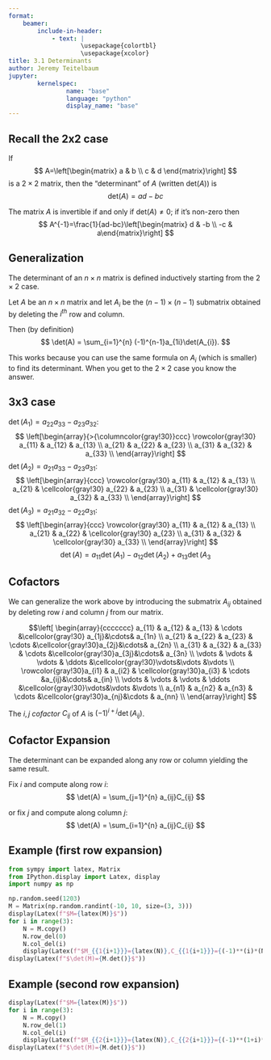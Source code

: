 ```yaml
---
format: 
    beamer:
        include-in-header:
            - text: |
                    \usepackage{colortbl}
                    \usepackage{xcolor}
title: 3.1 Determinants
author: Jeremy Teitelbaum
jupyter:
        kernelspec:
                name: "base"
                language: "python"
                display_name: "base"
---
```


## Recall the 2x2 case


If 
$$
A=\left[\begin{matrix} a & b \\ c & d \end{matrix}\right]
$$
is a $2\times 2$ matrix, then the "determinant" of $A$
(written $\mathrm{det}(A)$) is
$$
\mathrm{det}(A)=ad-bc 
$$

The matrix $A$ is invertible if and only if $\mathrm{det}(A)\not=0$; if it's non-zero then 
$$
A^{-1}=\frac{1}{ad-bc}\left[\begin{matrix} d & -b \\ -c & a\end{matrix}\right]
$$

## Generalization

The determinant of an $n\times n$ matrix is defined inductively starting from the $2\times 2$ case.

Let $A$ be an $n\times n$ matrix and let $A_{i}$ be the
$(n-1)\times (n-1)$ submatrix obtained by deleting the $i^{th}$ row and column.

Then (by definition)
$$
\det(A) = \sum_{i=1}^{n} (-1)^{n-1}a_{1i}\det(A_{i}).
$$

This works because you can use the same formula on $A_{i}$ (which is smaller) to find its determinant.  When you get to the $2\times 2$ case you know the answer. 

## 3x3 case

$\det(A_{1})=a_{22}a_{33}-a_{23}a_{32}$:
$$
\left[\begin{array}{>{\columncolor{gray!30}}ccc}
\rowcolor{gray!30} a_{11} & a_{12} & a_{13} \\
a_{21} & a_{22} & a_{23} \\
a_{31} & a_{32} & a_{33} \\
\end{array}\right]
$$
$\det(A_{2})=a_{21}a_{33}-a_{23}a_{31}$:
$$
\left[\begin{array}{ccc}
\rowcolor{gray!30} a_{11} & a_{12} & a_{13} \\
a_{21} & \cellcolor{gray!30} a_{22} & a_{23} \\
a_{31} & \cellcolor{gray!30} a_{32} & a_{33} \\
\end{array}\right]
$$
$\det(A_{3})=a_{21}a_{32}-a_{22}a_{31}$:
$$
\left[\begin{array}{ccc}
\rowcolor{gray!30} a_{11} & a_{12} & a_{13} \\
a_{21} & a_{22} & \cellcolor{gray!30} a_{23} \\
a_{31} & a_{32} & \cellcolor{gray!30} a_{33} \\
\end{array}\right]
$$
$$
\det(A)=a_{11}\det(A_{1})-a_{12}\det(A_{2})+a_{13}\det(A_{3}
$$

## Cofactors

We can generalize the work above by introducing the submatrix $A_{ij}$ obtained by deleting row $i$ and column $j$ from our matrix.

$$\left[
\begin{array}{ccccccc}
 a_{11} & a_{12} & a_{13} & \cdots &\cellcolor{gray!30} a_{1j}&\cdots& a_{1n} \\
 a_{21} & a_{22} & a_{23} & \cdots &\cellcolor{gray!30}a_{2j}&\cdots& a_{2n} \\
 a_{31} &  a_{32} & a_{33} & \cdots &\cellcolor{gray!30}a_{3j}&\cdots& a_{3n} \\
\vdots & \vdots & \vdots & \ddots &\cellcolor{gray!30}\vdots&\vdots &\vdots \\
 \rowcolor{gray!30}a_{i1} &  a_{i2} & \cellcolor{gray!30}a_{i3} & \cdots &a_{ij}&\cdots& a_{in} \\
\vdots & \vdots & \vdots & \ddots &\cellcolor{gray!30}\vdots&\vdots &\vdots \\
 a_{n1} &  a_{n2} & a_{n3} & \cdots &\cellcolor{gray!30}a_{nj}&\cdots & a_{nn} \\
\end{array}\right]
$$

The $i,j$ *cofactor* $C_{ij}$ of $A$ is $(-1)^{i+j}\det(A_{ij})$.

## Cofactor Expansion

The determinant can be expanded along any row or column yielding the same result.

Fix $i$ and compute along row $i$:
$$
\det(A) = \sum_{j=1}^{n} a_{ij}C_{ij} 
$$

or fix $j$ and compute along column $j$:
$$
\det(A) = \sum_{i=1}^{n} a_{ij}C_{ij}
$$

## Example (first row expansion)

```python
from sympy import latex, Matrix
from IPython.display import Latex, display
import numpy as np

np.random.seed(1203)
M = Matrix(np.random.randint(-10, 10, size=(3, 3)))
display(Latex(f"$M={latex(M)}$"))
for i in range(3):
    N = M.copy()
    N.row_del(0)
    N.col_del(i)
    display(Latex(f"$M_{{1{i+1}}}={latex(N)},C_{{1{i+1}}}={(-1)**(i)*(N.det())}$"))
display(Latex(f"$\det(M)={M.det()}$"))
```

## Example (second row expansion)

```python
display(Latex(f"$M={latex(M)}$"))
for i in range(3):
    N = M.copy()
    N.row_del(1)
    N.col_del(i)
    display(Latex(f"$M_{{2{i+1}}}={latex(N)},C_{{2{i+1}}}={(-1)**(1+i)*(N.det())}$"))
display(Latex(f"$\det(M)={M.det()}$"))
```
